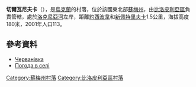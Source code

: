 {{coord|51|2|35|N|34|9|12|E|scale:100000_region:UA|display=title}}

'''切爾瓦尼夫卡'''（{{lang-uk|Черванівка}}），是[[烏克蘭|烏克蘭]]的村落，位於該國東北部[[蘇梅州|蘇梅州]]，由[[比洛皮利亞區|比洛皮利亞區]]負責管轄，處於[[洛克尼亞河_(維爾河支流)|洛克尼亞河]]左岸，距離[[約西波韋|約西波韋]]和[[新佩特里夫卡_(比洛皮利亞區)|新佩特里夫卡]]1.5公里，海拔高度180米，2001年人口113。

==參考資料==
*[http://w1.c1.rada.gov.ua/pls/z7502/A005?rdat1=02.02.2010&rf7571=28653 Черванівка]{{dead link|date=2017年11月 |bot=InternetArchiveBot |fix-attempted=yes }}
*[http://weather.in.ua/ua/symskaja/27880 Погода в селі ] {{Wayback|url=http://weather.in.ua/ua/symskaja/27880 |date=20111219211459 }}

{{DEFAULTSORT:Черванівка}}

[[Category:蘇梅州村落|Category:蘇梅州村落]]
[[Category:比洛皮利亞區村落|Category:比洛皮利亞區村落]]


{{Sumy-geo-stub}}